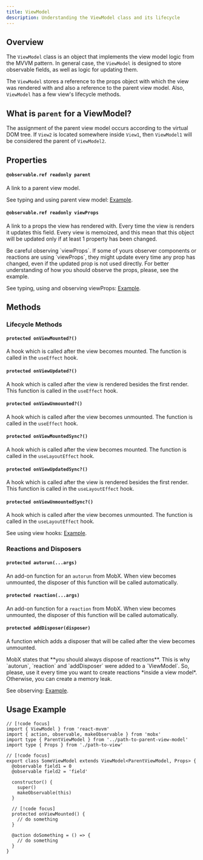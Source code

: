 ```yaml
---
title: ViewModel
description: Understanding the ViewModel class and its lifecycle
---
```



## Overview

The `ViewModel` class is an object that implements the view model logic from the MVVM pattern. In general case, the `ViewModel` is designed to store observable fields, as well as logic for updating them.

The `ViewModel` stores a reference to the props object with which the view was rendered with and also a reference to the parent view model. Also, `ViewModel` has a few view's lifecycle methods.

## What is `parent` for a ViewModel?

The assignment of the parent view model occurs according to the virtual DOM tree. If `View2` is located somewhere inside `View1`, then `ViewModel1` will be considered the parent of `ViewModel2`.

## Properties

#### `@observable.ref readonly parent`

A link to a parent view model.

See typing and using parent view model: [Example](/docs/examples/basic-examples#typing-parent-and-viewprops).

#### `@observable.ref readonly viewProps`

A link to a props the view has rendered with. Every time the view is renders it updates this field. Every view is memoized, and this mean that this object will be updated only if at least 1 property has been changed.

<Callout type="warn">
  Be careful observing `viewProps`. If some of yours observer components or
  reactions are using `viewProps`, they might update every time any prop has
  changed, even if the updated prop is not used directly. For better
  understanding of how you should observe the props, please, see the example.
</Callout>

See typing, using and observing viewProps: [Example](/docs/examples/basic-examples#observing-viewprops).

## Methods

### Lifecycle Methods

#### `protected onViewMounted?()`

A hook which is called after the view becomes mounted. The function is called in the `useEffect` hook.

#### `protected onViewUpdated?()`

A hook which is called after the view is rendered besides the first render. This function is called in the `useEffect` hook.

#### `protected onViewUnmounted?()`

A hook which is called after the view becomes unmounted. The function is called in the `useEffect` hook.

#### `protected onViewMountedSync?()`

A hook which is called after the view becomes mounted. The function is called in the `useLayoutEffect` hook.

#### `protected onViewUpdatedSync?()`

A hook which is called after the view is rendered besides the first render. This function is called in the `useLayoutEffect` hook.

#### `protected onViewUnmountedSync?()`

A hook which is called after the view becomes unmounted. The function is called in the `useLayoutEffect` hook.

See using view hooks: [Example](/docs/examples/basic-examples#view-lifecycle-hooks).

### Reactions and Disposers

#### `protected autorun(...args)`

An add-on function for an `autorun` from MobX. When view becomes unmounted, the disposer of this function will be called automatically.

#### `protected reaction(...args)`

An add-on function for a `reaction` from MobX. When view becomes unmounted, the disposer of this function will be called automatically.

#### `protected addDisposer(disposer)`

A function which adds a disposer that will be called after the view becomes unmounted.

<Callout type="warn">
  MobX states that **you should always dispose of reactions**. This is why
  `autorun`, `reaction` and `addDisposer` were added to a `ViewModel`. So,
  please, use it every time you want to create reactions *inside a view model*.
  Otherwise, you can create a memory leak.
</Callout>

See observing: [Example](/docs/examples/basic-examples#creating-reactions).

## Usage Example

```tsx
// [!code focus]
import { ViewModel } from 'react-mvvm'
import { action, observable, makeObservable } from 'mobx'
import type { ParentViewModel } from '../path-to-parent-view-model'
import type { Props } from './path-to-view'

// [!code focus]
export class SomeViewModel extends ViewModel<ParentViewModel, Props> {
  @observable field1 = 0
  @observable field2 = 'field'

  constructor() {
    super()
    makeObservable(this)
  }

  // [!code focus]
  protected onViewMounted() {
    // do something
  }

  @action doSomething = () => {
    // do something
  }
}
```

